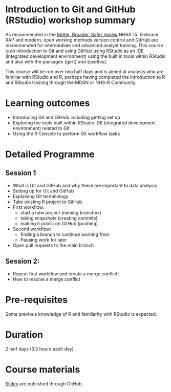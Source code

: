 # Introduction to Git and GitHub (RStudio) workshop summary

As recommended in the [Better, Broader, Safer review](https://www.gov.uk/government/publications/better-broader-safer-using-health-data-for-research-and-analysis) NHSA 15. Embrace RAP and modern, open working methods version control and GitHub are recommended for intermediate and advanced analyst training. 
This course is an introduction to Git and using GitHub using RStudio as an IDE (integrated development environment) using the built in tools within RStudio and also with the packages {gert} and {usethis}. 

This course will be run over two half days and is aimed at analysts who are familiar with RStudio and R, perhaps having completed the introduction to R and RStudio training through the MDSN or NHS-R Community.

# Learning outcomes
-   Introducing Git and GitHub including getting set up
-   Exploring the tools built within RStudio IDE (integrated development environment) related to Git
-   Using the R Console to perform Git workflow tasks

# Detailed Programme

## Session 1
- What is Git and GitHub and why these are important to data analysis
- Setting up for Git and GitHub
- Explaining Git terminology
- Take existing R project to GitHub
- First workflow: 
    - start a new project (naming branches)
    - taking snapshots (creating commits)
    - making it public on GitHub (pushing)
- Second workflow:
    - finding a branch to continue working from
    - Pausing work for later
- Open pull requests to the main branch

## Session 2: 
- Repeat first workflow and create a merge conflict!
- How to resolve a merge conflict 

# Pre-requisites
Some previous knowledge of R and familiarity with RStudio is expected.

# Duration
2 half days (3.5 hours each day)

# Course materials
[Slides](https://github.com/nhs-r-community/intro-git-github#introduction-to-git-and-github) are published through GitHub.
